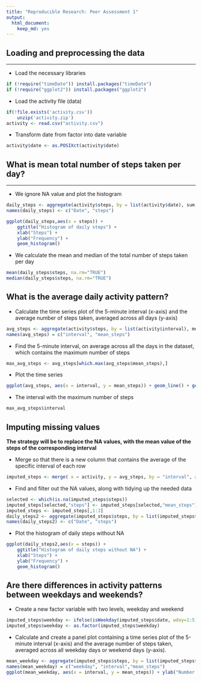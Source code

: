 ```yaml
---
title: "Reproducible Research: Peer Assessment 1"
output: 
  html_document:
    keep_md: yes
---
```


## Loading and preprocessing the data  

----


* Load the necessary libraries

```r
if (!require("timeDate")) install.packages("timeDate")
if (!require("ggplot2")) install.packages("ggplot2")

```

* Load the activity file (data)

```r
if(!file.exists('activity.csv'))
    unzip('activity.zip')
activity <- read.csv("activity.csv")

```

* Transform date from factor into date variable

```r
activity$date <- as.POSIXct(activity$date)
```

## What is mean total number of steps taken per day?

---

* We ignore NA value and plot the histogram

```r
daily_steps <- aggregate(activity$steps, by = list(activity$date), sum, na.rm=TRUE) 
names(daily_steps) <- c("Date", "steps")

ggplot(daily_steps,aes(x = steps)) +
    ggtitle("Histogram of daily steps") +
    xlab("Steps") +
    ylab("Frequency") +
	geom_histogram()


```

* We calculate the mean and median of the total number of steps taken per day
```r

mean(daily_steps$steps, na.rm="TRUE")
median(daily_steps$steps, na.rm="TRUE")

```


## What is the average daily activity pattern?

* Calculate the time series plot of the 5-minute interval (x-axis) and the average number of steps taken, averaged across all days (y-axis)

```r
avg_steps <- aggregate(activity$steps, by = list(activity$interval), mean, na.rm=TRUE)
names(avg_steps) = c("interval", "mean_steps")
```

* Find the 5-minute interval, on average across all the days in the dataset, which contains the maximum number of steps
```r
max_avg_steps <- avg_steps[which.max(avg_steps$mean_steps),]
```

* Plot the time series
```r
ggplot(avg_steps, aes(x = interval, y = mean_steps)) + geom_line() + geom_point(x = max_avg_steps$interval, y=max_avg_steps$mean_steps, color='red',size=5)
```

* The interval with the maximum number of steps
```r
max_avg_steps$interval
```


## Imputing missing values

**The strategy will be to replace the NA values, with the mean value of the steps of the corresponding interval**

*  Merge so that there is a new column that contains the average of the specific interval of each row

```r
imputed_steps <- merge( x = activity, y = avg_steps, by = "interval", all.x = TRUE)
```


* Find and filter out the NA values, along with tidying up the needed data

```r
selected <- which(is.na(imputed_steps$steps))
imputed_steps[selected,"steps"] <- imputed_steps[selected,"mean_steps"]
imputed_steps <- imputed_steps[,1:3]
daily_steps2 <- aggregate(imputed_steps$steps, by = list(imputed_steps$date), sum, na.rm=TRUE)
names(daily_steps2) <- c("Date", "steps")
```

* Plot the histogram of daily steps without NA

```r
ggplot(daily_steps2,aes(x = steps)) +
    ggtitle("Histogram of daily steps without NA") +
    xlab("Steps") +
	ylab("Frequency") +
    geom_histogram()
```


## Are there differences in activity patterns between weekdays and weekends?

* Create a new factor variable with two levels, weekday and weekend 
```r
imputed_steps$weekday <- ifelse(isWeekday(imputed_steps$date, wday=1:5),"weekday","weekend")
imputed_steps$weekday <- as.factor(imputed_steps$weekday)
```

* Calculate and create a panel plot containing a time series plot of the 5-minute interval (x-axis) and the average number of steps taken, averaged across all weekday days or weekend days (y-axis).

```r
mean_weekday <- aggregate(imputed_steps$steps, by = list(imputed_steps$weekday, imputed_steps$interval), mean, na.rm = TRUE)
names(mean_weekday) = c("weekday", "interval","mean_steps")
ggplot(mean_weekday, aes(x = interval, y = mean_steps)) + ylab("Number of Steps") + geom_line() + facet_grid(weekday~.)
```


